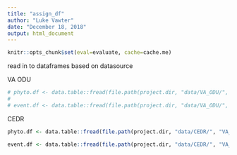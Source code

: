 ```yaml
---
title: "assign_df"
author: "Luke Vawter"
date: "December 18, 2018"
output: html_document
---
```


```r
knitr::opts_chunk$set(eval=evaluate, cache=cache.me)
```

read in to dataframes based on datasource

VA ODU
```r
# phyto.df <- data.table::fread(file.path(project.dir, "data/VA_ODU/", "VA_ODU_phyto_taxa.csv"))
# 
# event.df <- data.table::fread(file.path(project.dir, "data/VA_ODU/", "VA_ODU_phyto_event.csv"))
```

CEDR
```r
phyto.df <- data.table::fread(file.path(project.dir, "data/CEDR/", "VA_ODU_phyto_taxa.csv"))

event.df <- data.table::fread(file.path(project.dir, "data/CEDR/", "VA_ODU_phyto_event.csv"))
```

